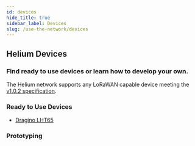 ```yaml
---
id: devices
hide_title: true
sidebar_label: Devices
slug: /use-the-network/devices
---
```


## Helium Devices
### Find ready to use devices or learn how to develop your own. 

The Helium network supports any LoRaWAN capable device meeting the [v1.0.2 specification](https://lora-alliance.org/sites/default/files/2018-05/lorawan1_0_2-20161012_1398_1.pdf).

### Ready to Use Devices

* [Dragino LHT65](devices/ready-to-use/dragino-lht65)

### Prototyping






